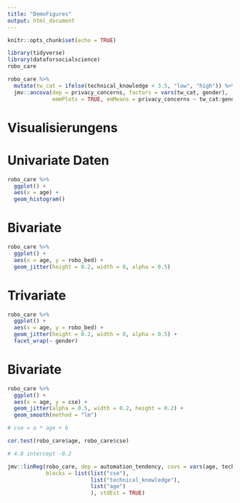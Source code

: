 ```yaml
---
title: "DemoFigures"
output: html_document
---
```


```r
knitr::opts_chunk$set(echo = TRUE)

library(tidyverse)
library(dataforsocialscience)
robo_care

```

```r
robo_care %>% 
  mutate(tw_cat = ifelse(technical_knowledge < 3.5, "low", "high")) %>% 
  jmv::ancova(dep = privacy_concerns, factors = vars(tw_cat, gender), 
              emmPlots = TRUE, emMeans = privacy_concerns ~ tw_cat:gender)

```
# Visualisierungens

# Univariate Daten
```r
robo_care %>% 
  ggplot() +
  aes(x = age) +
  geom_histogram()

```

# Bivariate
```r
robo_care %>% 
  ggplot() +
  aes(x = age, y = robo_bed) +
  geom_jitter(height = 0.2, width = 0, alpha = 0.5)
```


# Trivariate
```r
robo_care %>% 
  ggplot() +
  aes(x = age, y = robo_bed) +
  geom_jitter(height = 0.2, width = 0, alpha = 0.5) +
  facet_wrap(~ gender)
```


# Bivariate
```r
robo_care %>% 
  ggplot() +
  aes(x = age, y = cse) +
  geom_jitter(alpha = 0.5, width = 0.2, height = 0.2) +
  geom_smooth(method = "lm")

# cse = a * age + b

cor.test(robo_care$age, robo_care$cse)

# 4.8 intercept -0.2

jmv::linReg(robo_care, dep = automation_tendency, covs = vars(age, technical_knowledge, cse),
            blocks = list(list("cse"),
                          list("technical_knowledge"),
                          list("age")
                          ), stdEst = TRUE)

```

